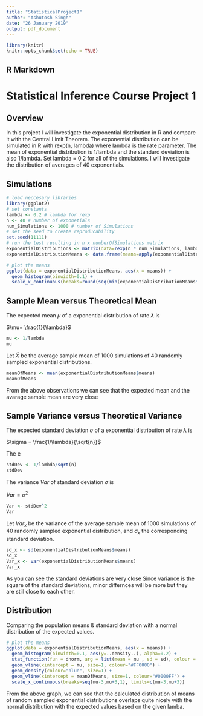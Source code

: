 ---
title: "StatisticalProject1"
author: "Ashutosh Singh"
date: "26 January 2019"
output: pdf_document
---

```{r setup, include=FALSE}
library(knitr)
knitr::opts_chunk$set(echo = TRUE)
```

## R Markdown
# Statistical Inference Course Project 1

## Overview
In this project I will investigate the exponential distribution in R and compare it with the Central Limit Theorem. The exponential distribution can be simulated in R with rexp(n, lambda) where lambda is the rate parameter. The mean of exponential distribution is 1/lambda and the standard deviation is also 1/lambda. Set lambda = 0.2 for all of the simulations. I will investigate the distribution of averages of 40 exponentials. 

## Simulations

```{r}
# load neccesary libraries
library(ggplot2)
# set constants
lambda <- 0.2 # lambda for rexp
n <- 40 # number of exponetials
num_Simulations <- 1000 # number of Simulations
# set the seed to create reproducability
set.seed(11111)
# run the test resulting in n x numberOfSimulations matrix
exponentialDistributions <- matrix(data=rexp(n * num_Simulations, lambda), nrow=num_Simulations)
exponentialDistributionMeans <- data.frame(means=apply(exponentialDistributions, 1, mean))
```

```{r echo=FALSE}
# plot the means
ggplot(data = exponentialDistributionMeans, aes(x = means)) + 
  geom_histogram(binwidth=0.1) +   
  scale_x_continuous(breaks=round(seq(min(exponentialDistributionMeans$means), max(exponentialDistributionMeans$means), by=1)))
```

## Sample Mean versus Theoretical Mean

The expected mean $\mu$ of a exponential distribution of rate $\lambda$ is 

$\mu= \frac{1}{\lambda}$ 

```{r}
mu <- 1/lambda
mu
```

Let $\bar X$ be the average sample mean of 1000 simulations of 40 randomly sampled exponential distributions.

```{r}
meanOfMeans <- mean(exponentialDistributionMeans$means)
meanOfMeans
```

From the above observations we can see that the expected mean and the avarage sample mean are very close 


## Sample Variance versus Theoretical Variance

The expected standard deviation $\sigma$ of a exponential distribution of rate $\lambda$ is 

$\sigma = \frac{1/\lambda}{\sqrt{n}}$ 

The e

```{r}
stdDev <- 1/lambda/sqrt(n)
stdDev
```

The variance $Var$ of standard deviation $\sigma$ is

$Var = \sigma^2$ 

```{r}
Var <- stdDev^2
Var
```

Let $Var_x$ be the variance of the average sample mean of 1000 simulations of 40 randomly sampled exponential distribution, and $\sigma_x$ the corresponding standard deviation.
```{r}
sd_x <- sd(exponentialDistributionMeans$means)
sd_x
Var_x <- var(exponentialDistributionMeans$means)
Var_x
```

As you can see the standard deviations are very close
Since variance is the square of the standard deviations, minor differnces will be more but they are still close to each other.

## Distribution

Comparing the population means & standard deviation with a normal distribution of the expected values.

```{r echo=FALSE}
# plot the means
ggplot(data = exponentialDistributionMeans, aes(x = means)) + 
  geom_histogram(binwidth=0.1, aes(y=..density..), alpha=0.2) + 
  stat_function(fun = dnorm, arg = list(mean = mu , sd = sd), colour = "red", size=1) + 
  geom_vline(xintercept = mu, size=1, colour="#FF0000") + 
  geom_density(colour="blue", size=1) +
  geom_vline(xintercept = meanOfMeans, size=1, colour="#0000FF") + 
  scale_x_continuous(breaks=seq(mu-3,mu+3,1), limits=c(mu-3,mu+3)) 
```

From the above graph, we can see that the calculated distribution of means of random sampled exponential distributions overlaps quite nicely with the normal distribution with the expected values based on the given lamba.
